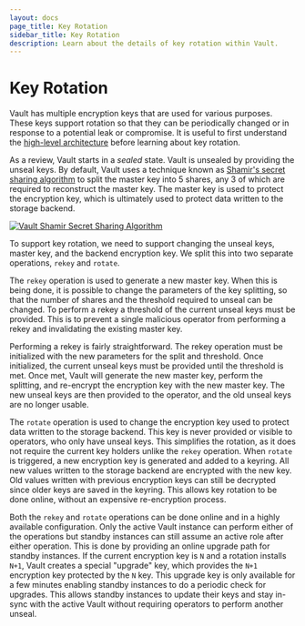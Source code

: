 ```yaml
---
layout: docs
page_title: Key Rotation
sidebar_title: Key Rotation
description: Learn about the details of key rotation within Vault.
---
```


# Key Rotation

Vault has multiple encryption keys that are used for various purposes. These keys support
rotation so that they can be periodically changed or in response to a potential leak or
compromise. It is useful to first understand the
[high-level architecture](/docs/internals/architecture) before learning about key rotation.

As a review, Vault starts in a _sealed_ state. Vault is unsealed by providing the unseal keys.
By default, Vault uses a technique known as [Shamir's secret sharing algorithm](https://en.wikipedia.org/wiki/Shamir's_Secret_Sharing)
to split the master key into 5 shares, any 3 of which are required to reconstruct the master
key. The master key is used to protect the encryption key, which is ultimately used to protect
data written to the storage backend.

[![Vault Shamir Secret Sharing Algorithm](/img/vault-shamir-secret-sharing.svg)](/img/vault-shamir-secret-sharing.svg)

To support key rotation, we need to support changing the unseal keys, master key, and the
backend encryption key. We split this into two separate operations, `rekey` and `rotate`.

The `rekey` operation is used to generate a new master key. When this is being done,
it is possible to change the parameters of the key splitting, so that the number of shares
and the threshold required to unseal can be changed. To perform a rekey a threshold of the
current unseal keys must be provided. This is to prevent a single malicious operator from
performing a rekey and invalidating the existing master key.

Performing a rekey is fairly straightforward. The rekey operation must be initialized with
the new parameters for the split and threshold. Once initialized, the current unseal keys
must be provided until the threshold is met. Once met, Vault will generate the new master
key, perform the splitting, and re-encrypt the encryption key with the new master key.
The new unseal keys are then provided to the operator, and the old unseal keys are no
longer usable.

The `rotate` operation is used to change the encryption key used to protect data written
to the storage backend. This key is never provided or visible to operators, who only
have unseal keys. This simplifies the rotation, as it does not require the current key
holders unlike the `rekey` operation. When `rotate` is triggered, a new encryption key
is generated and added to a keyring. All new values written to the storage backend are
encrypted with the new key. Old values written with previous encryption keys can still
be decrypted since older keys are saved in the keyring. This allows key rotation to be
done online, without an expensive re-encryption process.

Both the `rekey` and `rotate` operations can be done online and in a highly available
configuration. Only the active Vault instance can perform either of the operations
but standby instances can still assume an active role after either operation. This is
done by providing an online upgrade path for standby instances. If the current encryption
key is `N` and a rotation installs `N+1`, Vault creates a special "upgrade" key, which
provides the `N+1` encryption key protected by the `N` key. This upgrade key is only available
for a few minutes enabling standby instances to do a periodic check for upgrades.
This allows standby instances to update their keys and stay in-sync with the active Vault
without requiring operators to perform another unseal.
